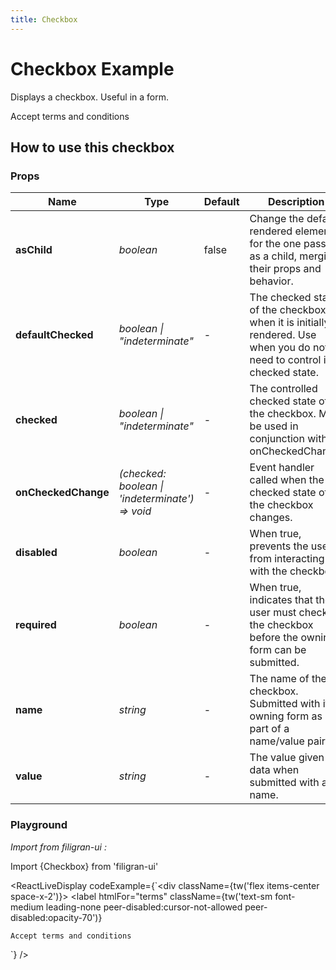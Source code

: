 ```yaml
---
title: Checkbox
---
```


# Checkbox Example

Displays a checkbox. Useful in a form.

<div className="flex items-center space-x-2">
  <Checkbox id="terms-example" />
  <label
    htmlFor="terms-example"
    className="text-sm font-medium leading-none peer-disabled:cursor-not-allowed peer-disabled:opacity-70">
    Accept terms and conditions
  </label>
</div>

## How to use this checkbox

### Props

| Name                | Type                                            | Default | Description                                                                                                             |
| ------------------- | ----------------------------------------------- | ------- | ----------------------------------------------------------------------------------------------------------------------- |
| **asChild**         | _boolean_                                       | false   | Change the default rendered element for the one passed as a child, merging their props and behavior.                    |
| **defaultChecked**  | _boolean \| "indeterminate"_                    | -       | The checked state of the checkbox when it is initially rendered. Use when you do not need to control its checked state. |
| **checked**         | _boolean \| "indeterminate"_                    | -       | The controlled checked state of the checkbox. Must be used in conjunction with onCheckedChange.                         |
| **onCheckedChange** | _(checked: boolean \| 'indeterminate') => void_ | -       | Event handler called when the checked state of the checkbox changes.                                                    |
| **disabled**        | _boolean_                                       | -       | When true, prevents the user from interacting with the checkbox.                                                        |
| **required**        | _boolean_                                       | -       | When true, indicates that the user must check the checkbox before the owning form can be submitted.                     |
| **name**            | _string_                                        | -       | The name of the checkbox. Submitted with its owning form as part of a name/value pair.                                  |
| **value**           | _string_                                        | -       | The value given as data when submitted with a name.                                                                     |

### Playground

_Import from filigran-ui :_

Import \{Checkbox\} from 'filigran-ui'

<ReactLiveDisplay
  codeExample={`<div className={tw('flex items-center space-x-2')}>
  <Checkbox id="terms" />
  <label
    htmlFor="terms"
    className={tw('text-sm font-medium leading-none peer-disabled:cursor-not-allowed peer-disabled:opacity-70')}
  >
    Accept terms and conditions
  </label>
</div>`}
/>
